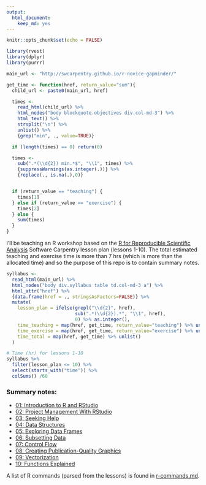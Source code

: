 ```yaml
---
output:
  html_document:
    keep_md: yes
---
```


```r
knitr::opts_chunk$set(echo = FALSE)
```

```r
library(rvest)
library(dplyr)
library(purrr)
```

```r
main_url <- "http://swcarpentry.github.io/r-novice-gapminder/"
```

```r
get_time <- function(href, return_value="sum"){
  child_url <- paste0(main_url, href)

  times <-
    read_html(child_url) %>%
    html_nodes("body blockquote.objectives div.col-md-3") %>%
    html_text() %>%
    strsplit("\n") %>%
    unlist() %>%
    {grep("min", ., value=TRUE)}

  if (length(times) == 0) return(0)

  times <-
    sub(".*(\\d{2}) min.*$", "\\1", times) %>%
    {suppressWarnings(as.integer(.))} %>%
    {replace(., is.na(.),0)}


  if (return_value == "teaching") {
    times[1]
  } else if (return_value == "exercise") {
    times[2]
  } else {
    sum(times)
  }
}
```

I’ll be teaching an R workshop based on the [R for Reproducible Scientific Analysis](`r main_url`) Software Carpentry lesson plan (lessons 1-10). The total estimated teaching and exercise time is more than 7 hrs (which is more than the allocated time) and so the purpose of this repo is to contain summary notes.

```r
syllabus <-
  read_html(main_url) %>%
  html_nodes("body div.syllabus table td.col-md-3 a") %>%
  html_attr("href") %>%
  {data.frame(href = ., stringsAsFactors=FALSE)} %>%
  mutate(
    lesson_plan = ifelse(grepl("\\d{2}", href),
                         sub(".*(\\d{2}).*", "\\1", href),
                         0) %>% as.integer(),
    time_teaching = map(href, get_time, return_value="teaching") %>% unlist(),
    time_exercise = map(href, get_time, return_value="exercise") %>% unlist(),
    time_total = map(href, get_time) %>% unlist()
  )

# Time (hr) for lessons 1-10
syllabus %>%
  filter(lesson_plan <= 10) %>%
  select(starts_with("time")) %>%
  colSums() /60
```

### Summary notes:

- [01: Introduction to R and RStudio](summary_notes/01-rstudio-intro.md)
- [02: Project Management With RStudio](summary_notes/02-project-intro.md)
- [03: Seeking Help](summary_notes/03-seeking-help.md)
- [04: Data Structures](summary_notes/04-data-structures-part1.md)
- [05: Exploring Data Frames](summary_notes/05-data-structures-part2.md)
- [06: Subsetting Data](summary_notes/06-data-subsetting.md)
- [07: Control Flow](summary_notes/07-control-flow.md)
- [08: Creating Publication-Quality Graphics](summary_notes/08-plot-ggplot2.md)
- [09: Vectorization](summary_notes/09-vectorization.md)
- [10: Functions Explained](summary_notes/10-functions.md)

A list of R commands (parsed from the lessons) is found in [r-commands.md](r-commands.md).